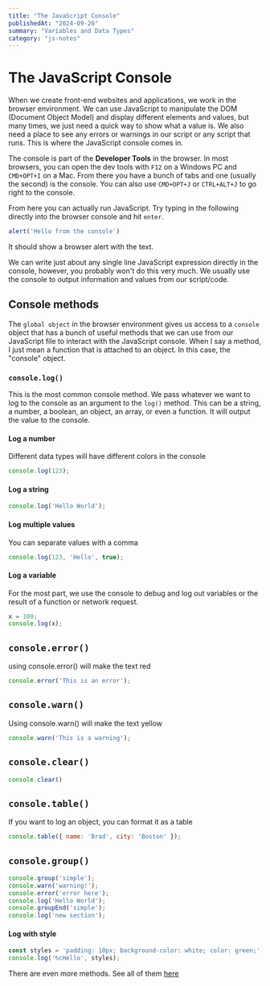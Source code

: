 ```yaml
---
title: "The JavaScript Console"
publishedAt: "2024-09-26"
summary: "Variables and Data Types"
category: "js-notes"
---
```


# The JavaScript Console

When we create front-end websites and applications, we work in the browser environment. We can use JavaScript to manipulate the DOM (Document Object Model) and display different elements and values, but many times, we just need a quick way to show what a value is. We also need a place to see any errors or warnings in our script or any script that runs. This is where the JavaScript console comes in.

The console is part of the **Developer Tools** in the browser. In most browsers, you can open the dev tools with `F12` on a Windows PC and `CMD+OPT+I` on a Mac. From there you have a bunch of tabs and one (usually the second) is the console. You can also use `CMD+OPT+J` or `CTRL+ALT+J` to go right to the console.

From here you can actually run JavaScript. Try typing in the following directly into the browser console and hit `enter`.

```JavaScript
alert('Hello from the console')
```

It should show a browser alert with the text.

We can write just about any single line JavaScript expression directly in the console, however, you probably won't do this very much. We usually use the console to output information and values from our script/code.

## Console methods

The `global object` in the browser environment gives us access to a `console` object that has a bunch of useful methods that we can use from our JavaScript file to interact with the JavaScript console. When I say a method, I just mean a function that is attached to an object. In this case, the "console" object.

### `console.log()`

This is the most common console method. We pass whatever we want to log to the console as an argument to the `log()` method. This can be a string, a number, a boolean, an object, an array, or even a function. It will output the value to the console.

#### Log a number

Different data types will have different colors in the console

```JavaScript
console.log(123);
```

#### Log a string

```JavaScript
console.log('Hello World');
```

#### Log multiple values

You can separate values with a comma

```JavaScript
console.log(123, 'Hello', true);
```

#### Log a variable

For the most part, we use the console to debug and log out variables or the result of a function or network request.

```JavaScript
x = 100;
console.log(x);
```

## `console.error()`

using console.error() will make the text red

```JavaScript
console.error('This is an error');
```

## `console.warn()`

Using console.warn() will make the text yellow

```JavaScript
console.warn('This is a warning');
```

## `console.clear()`

```JavaScript
console.clear()
```

## `console.table()`

If you want to log an object, you can format it as a table

```JavaScript
console.table({ name: 'Brad', city: 'Boston' });
```

## `console.group()`

```JavaScript
console.group('simple');
console.warn('warning!');
console.error('error here');
console.log('Hello World');
console.groupEnd('simple');
console.log('new section');
```

#### Log with style

```JavaScript
const styles = 'padding: 10px; background-color: white; color: green;';
console.log('%cHello', styles);
```

There are even more methods. See all of them [here](https://developer.mozilla.org/en-US/docs/Web/API/console)
